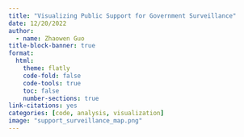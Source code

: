 ```yaml
---
title: "Visualizing Public Support for Government Surveillance"
date: 12/20/2022
author:
  - name: Zhaowen Guo
title-block-banner: true
format:
  html:
    theme: flatly
    code-fold: false
    code-tools: true
    toc: false
    number-sections: true
link-citations: yes
categories: [code, analysis, visualization]
image: "support_surveillance_map.png"
---
```


